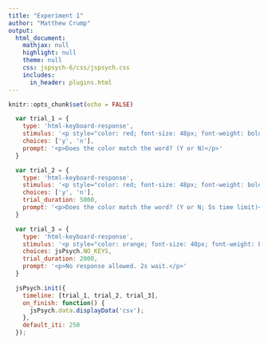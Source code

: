 ```yaml
---
title: "Experiment 1"
author: "Matthew Crump"
output:
  html_document:
    mathjax: null
    highlight: null
    theme: null
    css: jspsych-6/css/jspsych.css
    includes:
      in_header: plugins.html
---
```


```r
knitr::opts_chunk$set(echo = FALSE)
```


```js
  var trial_1 = {
    type: 'html-keyboard-response',
    stimulus: '<p style="color: red; font-size: 48px; font-weight: bold;">GREEN</p>',
    choices: ['y', 'n'],
    prompt: '<p>Does the color match the word? (Y or N)</p>'
  }

  var trial_2 = {
    type: 'html-keyboard-response',
    stimulus: '<p style="color: red; font-size: 48px; font-weight: bold;">RED</p>',
    choices: ['y', 'n'],
    trial_duration: 5000,
    prompt: '<p>Does the color match the word? (Y or N; 5s time limit)</p>'
  }

  var trial_3 = {
    type: 'html-keyboard-response',
    stimulus: '<p style="color: orange; font-size: 48px; font-weight: bold;">BLUE</p>',
    choices: jsPsych.NO_KEYS,
    trial_duration: 2000,
    prompt: '<p>No response allowed. 2s wait.</p>'
  }

  jsPsych.init({
    timeline: [trial_1, trial_2, trial_3],
    on_finish: function() {
      jsPsych.data.displayData('csv');
    },
    default_iti: 250
  });
```
